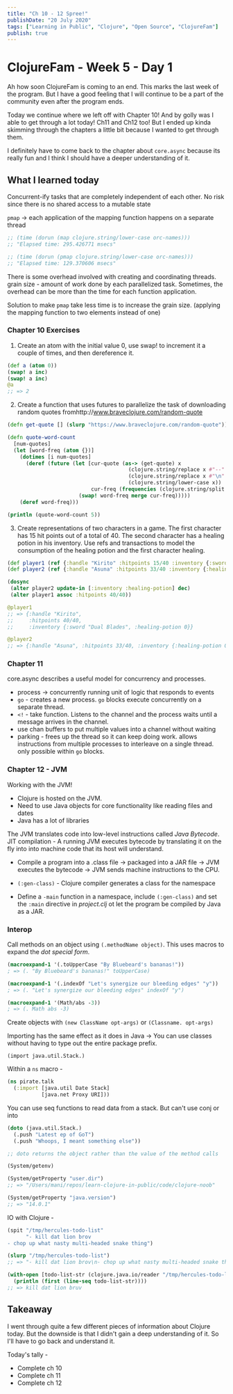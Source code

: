 ```yaml
---
title: "Ch 10 - 12 Spree!"
publishDate: "20 July 2020"
tags: ["Learning in Public", "Clojure", "Open Source", "ClojureFam"]
publish: true
---
```


# ClojureFam - Week 5 - Day 1

Ah how soon ClojureFam is coming to an end. This marks the last week of the program. But I have a good feeling that I will continue to be a part of the community even after the program ends.

Today we continue where we left off with Chapter 10! And by golly was I able to get through a lot today! Ch11 and Ch12 too! But I ended up kinda skimming through the chapters a little bit because I wanted to get through them.

I definitely have to come back to the chapter about `core.async` because its really fun and I think I should have a deeper understanding of it.

## What I learned today

Concurrent-ify tasks that are completely independent of each other.
No risk since there is no shared access to a mutable state

`pmap` -> each application of the mapping function happens on a separate thread

```clojure
;; (time (dorun (map clojure.string/lower-case orc-names)))
;; "Elapsed time: 295.426771 msecs"

;; (time (dorun (pmap clojure.string/lower-case orc-names)))
;; "Elapsed time: 129.370606 msecs"
```

There is some overhead involved with creating and coordinating threads.
grain size - amount of work done by each parallelized task. Sometimes, the overhead can be more than the time for each function application.

Solution to make `pmap` take less time is to increase the grain size. (applying the mapping function to two elements instead of one)

### Chapter 10 Exercises

1. Create an atom with the initial value 0, use swap! to increment it a couple of times, and then dereference it.

```clojure
(def a (atom 0))
(swap! a inc)
(swap! a inc)
@a
;; => 2
```

2. Create a function that uses futures to parallelize the task of downloading random quotes fromhttp://www.braveclojure.com/random-quote

```clojure
(defn get-quote [] (slurp "https://www.braveclojure.com/random-quote"))

(defn quote-word-count
  [num-quotes]
  (let [word-freq (atom {})]
    (dotimes [i num-quotes]
      (deref (future (let [cur-quote (as-> (get-quote) x
                                       (clojure.string/replace x #"--" "")
                                       (clojure.string/replace x #"\n" "")
                                       (clojure.string/lower-case x))
                           cur-freq (frequencies (clojure.string/split cur-quote #" "))]
                       (swap! word-freq merge cur-freq)))))
    (deref word-freq)))

(println (quote-word-count 5))
```

3. Create representations of two characters in a game. The first character has 15 hit points out of a total of 40. The second character has a healing potion in his inventory. Use refs and transactions to model the consumption of the healing potion and the first character healing.

```clojure
(def player1 (ref {:handle "Kirito" :hitpoints 15/40 :inventory {:sword "Dual Blades" :healing-potion 0}}))
(def player2 (ref {:handle "Asuna" :hitpoints 33/40 :inventory {:healing-potion 1}}))

(dosync
 (alter player2 update-in [:inventory :healing-potion] dec)
 (alter player1 assoc :hitpoints 40/40))

@player1
;; => {:handle "Kirito",
;;     :hitpoints 40/40,
;;     :inventory {:sword "Dual Blades", :healing-potion 0}}

@player2
;; => {:handle "Asuna", :hitpoints 33/40, :inventory {:healing-potion 0}}
```

### Chapter 11

core.async describes a useful model for concurrency and processes.

- process -> concurrently running unit of logic that responds to events
- `go` - creates a new process. `go` blocks execute concurrently on a separate thread.
- `<!` - take function. Listens to the channel and the process waits until a message arrives in the channel.
- use chan buffers to put multiple values into a channel without waiting
- parking - frees up the thread so it can keep doing work. allows instructions from multiple processes to interleave on a single thread. only possible within `go` blocks.

### Chapter 12 - JVM

Working with the JVM!

- Clojure is hosted on the JVM.
- Need to use Java objects for core functionality like reading files and dates
- Java has a lot of libraries

The JVM translates code into low-level instructions called _Java Bytecode_.
JIT compilation - A running JVM executes bytecode by translating it on the fly into into machine code that its host will understand.

- Compile a program into a .class file -> packaged into a JAR file -> JVM executes the bytecode -> JVM sends machine instructions to the CPU.

- `(:gen-class)` - Clojure compiler generates a class for the namespace
- Define a `-main` function in a namespace, include `(:gen-class)` and set the `:main` directive in _project.clj_ ot let the program be compiled by Java as a JAR.

### Interop

Call methods on an object using `(.methodName object)`. This uses macros to expand the _dot special form_.

```clojure
(macroexpand-1 '(.toUpperCase "By Bluebeard's bananas!"))
; => (. "By Bluebeard's bananas!" toUpperCase)

(macroexpand-1 '(.indexOf "Let's synergize our bleeding edges" "y"))
; => (. "Let's synergize our bleeding edges" indexOf "y")

(macroexpand-1 '(Math/abs -3))
; => (. Math abs -3)
```

Create objects with `(new ClassName opt-args)` or `(Classname. opt-args)`

Importing has the same effect as it does in Java -> You can use classes without having to type out the entire package prefix.

`(import java.util.Stack.)`

Within a `ns` macro -

```clojure
(ns pirate.talk
  (:import [java.util Date Stack]
           [java.net Proxy URI]))
```

You can use seq functions to read data from a stack. But can't use conj or into

```clojure
(doto (java.util.Stack.)
  (.push "Latest ep of GoT")
  (.push "Whoops, I meant something else"))

;; doto returns the object rather than the value of the method calls

(System/getenv)

(System/getProperty "user.dir")
;; => "/Users/mani/repos/learn-clojure-in-public/code/clojure-noob"

(System/getProperty "java.version")
;; => "14.0.1"
```

IO with Clojure -

```clojure
(spit "/tmp/hercules-todo-list"
      "- kill dat lion brov
- chop up what nasty multi-headed snake thing")

(slurp "/tmp/hercules-todo-list")
;; => "- kill dat lion brov\n- chop up what nasty multi-headed snake thing"

(with-open [todo-list-str (clojure.java.io/reader "/tmp/hercules-todo-list")]
  (println (first (line-seq todo-list-str))))
;; => kill dat lion bruv
```

## Takeaway

I went through quite a few different pieces of information about Clojure today. But the downside is that I didn't gain a deep understanding of it. So I'll have to go back and understand it.

Today's tally -

- Complete ch 10
- Complete ch 11
- Complete ch 12
